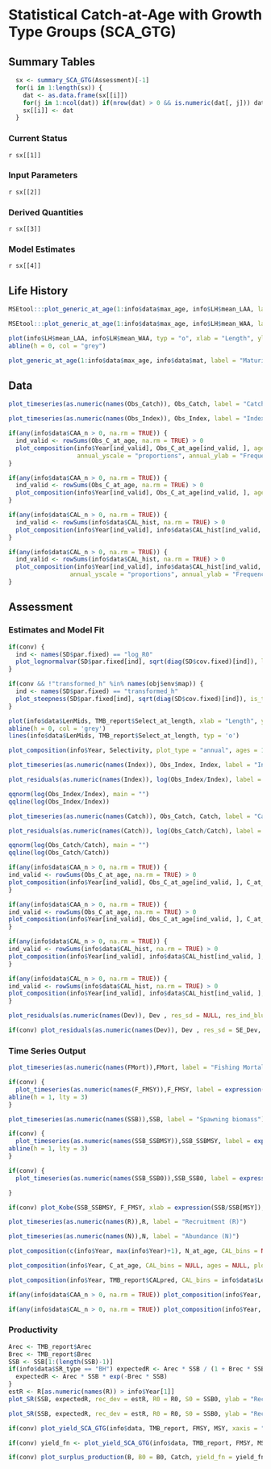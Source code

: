 


# Statistical Catch-at-Age with Growth Type Groups (SCA_GTG){.tabset}

## Summary Tables {.tabset}

```r
  sx <- summary_SCA_GTG(Assessment)[-1]
  for(i in 1:length(sx)) {
    dat <- as.data.frame(sx[[i]])
    for(j in 1:ncol(dat)) if(nrow(dat) > 0 && is.numeric(dat[, j])) dat[, j] <- ifelse(dat[, j] > 1e3, round(dat[, j], 0), signif(dat[, j], 3))
    sx[[i]] <- dat
  }
```


### Current Status
`r sx[[1]]`

### Input Parameters
`r sx[[2]]`

### Derived Quantities
`r sx[[3]]`

### Model Estimates
`r sx[[4]]`

## Life History

```r
MSEtool:::plot_generic_at_age(1:info$data$max_age, info$LH$mean_LAA, label = "Mean Length-at-age")
```

```r
MSEtool:::plot_generic_at_age(1:info$data$max_age, info$LH$mean_WAA, label = "Mean Weight-at-age")
```

```r
plot(info$LH$mean_LAA, info$LH$mean_WAA, typ = "o", xlab = "Length", ylab = "Weight")
abline(h = 0, col = "grey")
```

```r
plot_generic_at_age(1:info$data$max_age, info$data$mat, label = "Maturity")
 ```

## Data

```r
plot_timeseries(as.numeric(names(Obs_Catch)), Obs_Catch, label = "Catch")
```

```r
plot_timeseries(as.numeric(names(Obs_Index)), Obs_Index, label = "Index")
```

```r
if(any(info$data$CAA_n > 0, na.rm = TRUE)) {
  ind_valid <- rowSums(Obs_C_at_age, na.rm = TRUE) > 0
  plot_composition(info$Year[ind_valid], Obs_C_at_age[ind_valid, ], ages = NULL, plot_type = "bubble_data",
                   annual_yscale = "proportions", annual_ylab = "Frequency")
}
```

```r
if(any(info$data$CAA_n > 0, na.rm = TRUE)) {
  ind_valid <- rowSums(Obs_C_at_age, na.rm = TRUE) > 0
  plot_composition(info$Year[ind_valid], Obs_C_at_age[ind_valid, ], ages = NULL, plot_type = "annual", annual_yscale = "proportions", annual_ylab = "Frequency")
}
```

```r
if(any(info$data$CAL_n > 0, na.rm = TRUE)) {
  ind_valid <- rowSums(info$data$CAL_hist, na.rm = TRUE) > 0
  plot_composition(info$Year[ind_valid], info$data$CAL_hist[ind_valid, ], CAL_bins = info$data$LenMids, plot_type = "bubble_data", annual_yscale = "proportions", annual_ylab = "Frequency")
}
```

```r
if(any(info$data$CAL_n > 0, na.rm = TRUE)) {
  ind_valid <- rowSums(info$data$CAL_hist, na.rm = TRUE) > 0
  plot_composition(info$Year[ind_valid], info$data$CAL_hist[ind_valid, ], CAL_bins = info$data$LenMids, plot_type = "annual",
                 annual_yscale = "proportions", annual_ylab = "Frequency")
}
```


## Assessment {.tabset}
### Estimates and Model Fit

```r
if(conv) {
  ind <- names(SD$par.fixed) == "log_R0"
  plot_lognormalvar(SD$par.fixed[ind], sqrt(diag(SD$cov.fixed)[ind]), label = expression(Unfished~~recruitment~~(R[0])), logtransform = TRUE)
}
```

```r
if(conv && !"transformed_h" %in% names(obj$env$map)) {
  ind <- names(SD$par.fixed) == "transformed_h"
  plot_steepness(SD$par.fixed[ind], sqrt(diag(SD$cov.fixed)[ind]), is_transform = TRUE, SR = info$data$SR_type)
}
```

```r
plot(info$data$LenMids, TMB_report$Select_at_length, xlab = "Length", ylab = "Selectivity", typ = 'n', ylim = c(0, 1.1))
abline(h = 0, col = 'grey')
lines(info$data$LenMids, TMB_report$Select_at_length, typ = 'o')
```

```r
plot_composition(info$Year, Selectivity, plot_type = "annual", ages = 1:info$data$max_age, annual_yscale = "raw", annual_ylab = "Selectivity", N = NULL)
```

```r
plot_timeseries(as.numeric(names(Index)), Obs_Index, Index, label = "Index")
```

```r
plot_residuals(as.numeric(names(Index)), log(Obs_Index/Index), label = "log( Index ) Residual")
```

```r
qqnorm(log(Obs_Index/Index), main = "")
qqline(log(Obs_Index/Index))
```

```r
plot_timeseries(as.numeric(names(Catch)), Obs_Catch, Catch, label = "Catch")
```

```r
plot_residuals(as.numeric(names(Catch)), log(Obs_Catch/Catch), label = "log( Catch ) Residual")
```

```r
qqnorm(log(Obs_Catch/Catch), main = "")
qqline(log(Obs_Catch/Catch))
```

```r
if(any(info$data$CAA_n > 0, na.rm = TRUE)) {
ind_valid <- rowSums(Obs_C_at_age, na.rm = TRUE) > 0
plot_composition(info$Year[ind_valid], Obs_C_at_age[ind_valid, ], C_at_age[ind_valid, ], plot_type = "bubble_data")
}
```

```r
if(any(info$data$CAA_n > 0, na.rm = TRUE)) {
ind_valid <- rowSums(Obs_C_at_age, na.rm = TRUE) > 0
plot_composition(info$Year[ind_valid], Obs_C_at_age[ind_valid, ], C_at_age[ind_valid, ], plot_type = "annual", ages = NULL, N = info$data$CAA_n[ind_valid])
}
```

```r
if(any(info$data$CAL_n > 0, na.rm = TRUE)) {
ind_valid <- rowSums(info$data$CAL_hist, na.rm = TRUE) > 0
plot_composition(info$Year[ind_valid], info$data$CAL_hist[ind_valid, ], TMB_report$CALpred[ind_valid, ], CAL_bins = info$data$LenMids, plot_type = "bubble_data")
}
```

```r
if(any(info$data$CAL_n > 0, na.rm = TRUE)) {
ind_valid <- rowSums(info$data$CAL_hist, na.rm = TRUE) > 0
plot_composition(info$Year[ind_valid], info$data$CAL_hist[ind_valid, ], TMB_report$CALpred[ind_valid, ], CAL_bins = info$data$LenMids, plot_type = "annual", N = info$data$CAA_n[ind_valid])
}
```

```r
plot_residuals(as.numeric(names(Dev)), Dev , res_sd = NULL, res_ind_blue = as.numeric(names(Dev)) < info$Year[1], label = "log-Recruitment deviations")
```

```r
if(conv) plot_residuals(as.numeric(names(Dev)), Dev , res_sd = SE_Dev, res_ind_blue = as.numeric(names(Dev)) < info$Year[1], label = "log-Recruitment deviations")
```

### Time Series Output

```r
plot_timeseries(as.numeric(names(FMort)),FMort, label = "Fishing Mortality (F)")
```

```r
if(conv) {
  plot_timeseries(as.numeric(names(F_FMSY)),F_FMSY, label = expression(F/F[MSY]))
abline(h = 1, lty = 3)
}
```

```r
plot_timeseries(as.numeric(names(SSB)),SSB, label = "Spawning biomass")
```

```r
if(conv) {
  plot_timeseries(as.numeric(names(SSB_SSBMSY)),SSB_SSBMSY, label = expression(SSB/SSB[MSY]))
abline(h = 1, lty = 3)
}
```

```r
if(conv) {
  plot_timeseries(as.numeric(names(SSB_SSB0)),SSB_SSB0, label = expression(SSB/SSB[0]))

}
```

```r
if(conv) plot_Kobe(SSB_SSBMSY, F_FMSY, xlab = expression(SSB/SSB[MSY]), ylab = expression(F/F[MSY]))
```

```r
plot_timeseries(as.numeric(names(R)),R, label = "Recruitment (R)")


```

```r
plot_timeseries(as.numeric(names(N)),N, label = "Abundance (N)")


```

```r
plot_composition(c(info$Year, max(info$Year)+1), N_at_age, CAL_bins = NULL, ages = NULL, plot_type = "bubble_data")
```

```r
plot_composition(info$Year, C_at_age, CAL_bins = NULL, ages = NULL, plot_type = "bubble_data")
```

```r
plot_composition(info$Year, TMB_report$CALpred, CAL_bins = info$data$LenMids, plot_type = "bubble_data")
```

```r
if(any(info$data$CAA_n > 0, na.rm = TRUE)) plot_composition(info$Year, Obs_C_at_age, C_at_age, plot_type = "mean")
```

```r
if(any(info$data$CAL_n > 0, na.rm = TRUE)) plot_composition(info$Year, info$data$CAL_hist, TMB_report$CALpred, CAL_bins = info$data$LenMids, plot_type = "mean")
```

### Productivity
```r
Arec <- TMB_report$Arec
Brec <- TMB_report$Brec
SSB <- SSB[1:(length(SSB)-1)]
if(info$data$SR_type == "BH") expectedR <- Arec * SSB / (1 + Brec * SSB) else {
  expectedR <- Arec * SSB * exp(-Brec * SSB)
}
estR <- R[as.numeric(names(R)) > info$Year[1]]
plot_SR(SSB, expectedR, rec_dev = estR, R0 = R0, S0 = SSB0, ylab = "Recruitment", trajectory = FALSE)
```

```r
plot_SR(SSB, expectedR, rec_dev = estR, R0 = R0, S0 = SSB0, ylab = "Recruitment", trajectory = TRUE)
```

```r
if(conv) plot_yield_SCA_GTG(info$data, TMB_report, FMSY, MSY, xaxis = "F")
```

```r
if(conv) yield_fn <- plot_yield_SCA_GTG(info$data, TMB_report, FMSY, MSY, xaxis = "Depletion")
```

```r
if(conv) plot_surplus_production(B, B0 = B0, Catch, yield_fn = yield_fn)
```



